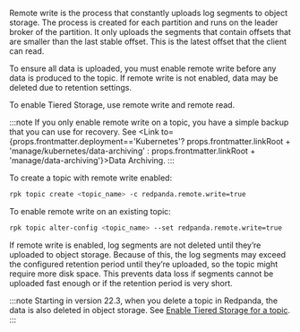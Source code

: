 
Remote write is the process that constantly uploads log segments to object storage. The process is created for each partition and runs on the leader broker of the partition. It only uploads the segments that contain offsets that are smaller than the last stable offset. This is the latest offset that the client can read.

To ensure all data is uploaded, you must enable remote write before any data is produced to the topic. If remote write is not enabled, data may be deleted due to retention settings. 

To enable Tiered Storage, use remote write and remote read. 

:::note
If you only enable remote write on a topic, you have a simple backup that you can use for recovery. See <Link to={props.frontmatter.deployment=='Kubernetes'? props.frontmatter.linkRoot + 'manage/kubernetes/data-archiving' : props.frontmatter.linkRoot + 'manage/data-archiving'}>Data Archiving</Link>.
:::

To create a topic with remote write enabled:

```bash
rpk topic create <topic_name> -c redpanda.remote.write=true
```

To enable remote write on an existing topic:

```bash
rpk topic alter-config <topic_name> --set redpanda.remote.write=true
```

If remote write is enabled, log segments are not deleted until they’re uploaded to object storage. Because of this, the log segments may exceed the configured retention period until they’re uploaded, so the topic might require more disk space. This prevents data loss if segments cannot be uploaded fast enough or if the retention period is very short.

:::note
Starting in version 22.3, when you delete a topic in Redpanda, the data is also deleted in object storage. See [Enable Tiered Storage for a topic](#enable-tiered-storage-for-topics).
:::